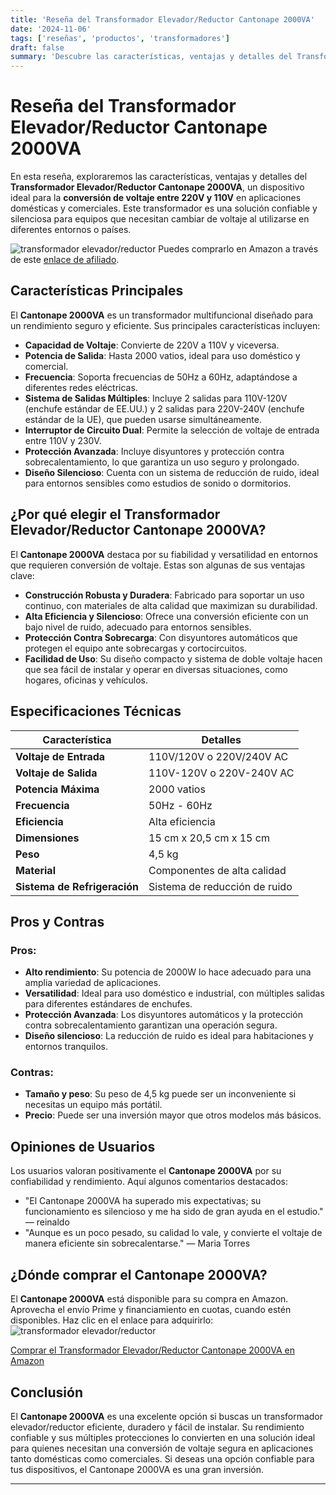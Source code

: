 ```yaml
---
title: 'Reseña del Transformador Elevador/Reductor Cantonape 2000VA'
date: '2024-11-06'
tags: ['reseñas', 'productos', 'transformadores']
draft: false
summary: 'Descubre las características, ventajas y detalles del Transformador Elevador/Reductor Cantonape 2000VA.'
---
```


# Reseña del Transformador Elevador/Reductor Cantonape 2000VA

En esta reseña, exploraremos las características, ventajas y detalles del **Transformador Elevador/Reductor Cantonape 2000VA**, un dispositivo ideal para la **conversión de voltaje entre 220V y 110V** en aplicaciones domésticas y comerciales. Este transformador es una solución confiable y silenciosa para equipos que necesitan cambiar de voltaje al utilizarse en diferentes entornos o países.

![transformador elevador/reductor ](https://m.media-amazon.com/images/I/61J-lEwDgtL._AC_SX679_.jpg)
Puedes comprarlo en Amazon a través de este [enlace de afiliado](https://amzn.to/3YUGERL).

## Características Principales

El **Cantonape 2000VA** es un transformador multifuncional diseñado para un rendimiento seguro y eficiente. Sus principales características incluyen:

- **Capacidad de Voltaje**: Convierte de 220V a 110V y viceversa.
- **Potencia de Salida**: Hasta 2000 vatios, ideal para uso doméstico y comercial.
- **Frecuencia**: Soporta frecuencias de 50Hz a 60Hz, adaptándose a diferentes redes eléctricas.
- **Sistema de Salidas Múltiples**: Incluye 2 salidas para 110V-120V (enchufe estándar de EE.UU.) y 2 salidas para 220V-240V (enchufe estándar de la UE), que pueden usarse simultáneamente.
- **Interruptor de Circuito Dual**: Permite la selección de voltaje de entrada entre 110V y 230V.
- **Protección Avanzada**: Incluye disyuntores y protección contra sobrecalentamiento, lo que garantiza un uso seguro y prolongado.
- **Diseño Silencioso**: Cuenta con un sistema de reducción de ruido, ideal para entornos sensibles como estudios de sonido o dormitorios.

## ¿Por qué elegir el Transformador Elevador/Reductor Cantonape 2000VA?

El **Cantonape 2000VA** destaca por su fiabilidad y versatilidad en entornos que requieren conversión de voltaje. Estas son algunas de sus ventajas clave:

- **Construcción Robusta y Duradera**: Fabricado para soportar un uso continuo, con materiales de alta calidad que maximizan su durabilidad.
- **Alta Eficiencia y Silencioso**: Ofrece una conversión eficiente con un bajo nivel de ruido, adecuado para entornos sensibles.
- **Protección Contra Sobrecarga**: Con disyuntores automáticos que protegen el equipo ante sobrecargas y cortocircuitos.
- **Facilidad de Uso**: Su diseño compacto y sistema de doble voltaje hacen que sea fácil de instalar y operar en diversas situaciones, como hogares, oficinas y vehículos.

## Especificaciones Técnicas

| Característica               | Detalles                      |
| ---------------------------- | ----------------------------- |
| **Voltaje de Entrada**       | 110V/120V o 220V/240V AC      |
| **Voltaje de Salida**        | 110V-120V o 220V-240V AC      |
| **Potencia Máxima**          | 2000 vatios                   |
| **Frecuencia**               | 50Hz - 60Hz                   |
| **Eficiencia**               | Alta eficiencia               |
| **Dimensiones**              | 15 cm x 20,5 cm x 15 cm       |
| **Peso**                     | 4,5 kg                        |
| **Material**                 | Componentes de alta calidad   |
| **Sistema de Refrigeración** | Sistema de reducción de ruido |

## Pros y Contras

### Pros:

- **Alto rendimiento**: Su potencia de 2000W lo hace adecuado para una amplia variedad de aplicaciones.
- **Versatilidad**: Ideal para uso doméstico e industrial, con múltiples salidas para diferentes estándares de enchufes.
- **Protección Avanzada**: Los disyuntores automáticos y la protección contra sobrecalentamiento garantizan una operación segura.
- **Diseño silencioso**: La reducción de ruido es ideal para habitaciones y entornos tranquilos.

### Contras:

- **Tamaño y peso**: Su peso de 4,5 kg puede ser un inconveniente si necesitas un equipo más portátil.
- **Precio**: Puede ser una inversión mayor que otros modelos más básicos.

## Opiniones de Usuarios

Los usuarios valoran positivamente el **Cantonape 2000VA** por su confiabilidad y rendimiento. Aquí algunos comentarios destacados:

- "El Cantonape 2000VA ha superado mis expectativas; su funcionamiento es silencioso y me ha sido de gran ayuda en el estudio." — reinaldo
- "Aunque es un poco pesado, su calidad lo vale, y convierte el voltaje de manera eficiente sin sobrecalentarse." — Maria Torres

## ¿Dónde comprar el Cantonape 2000VA?

El **Cantonape 2000VA** está disponible para su compra en Amazon. Aprovecha el envío Prime y financiamiento en cuotas, cuando estén disponibles. Haz clic en el enlace para adquirirlo:
![transformador elevador/reductor ](https://m.media-amazon.com/images/I/51dmZniF5gL._AC_SX679_.jpg)

[Comprar el Transformador Elevador/Reductor Cantonape 2000VA en Amazon](https://amzn.to/3YUGERL])

## Conclusión

El **Cantonape 2000VA** es una excelente opción si buscas un transformador elevador/reductor eficiente, duradero y fácil de instalar. Su rendimiento confiable y sus múltiples protecciones lo convierten en una solución ideal para quienes necesitan una conversión de voltaje segura en aplicaciones tanto domésticas como comerciales. Si deseas una opción confiable para tus dispositivos, el Cantonape 2000VA es una gran inversión.

---
